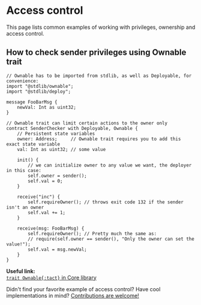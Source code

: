 # Access control


This page lists common examples of working with privileges, ownership and access control.

## How to check sender privileges using Ownable trait

```tact
// Ownable has to be imported from stdlib, as well as Deployable, for convenience:
import "@stdlib/ownable";
import "@stdlib/deploy";

message FooBarMsg {
    newVal: Int as uint32;
}

// Ownable trait can limit certain actions to the owner only
contract SenderChecker with Deployable, Ownable {
    // Persistent state variables
    owner: Address;     // Ownable trait requires you to add this exact state variable
    val: Int as uint32; // some value

    init() {
        // we can initialize owner to any value we want, the deployer in this case:
        self.owner = sender();
        self.val = 0;
    }

    receive("inc") {
        self.requireOwner(); // throws exit code 132 if the sender isn't an owner
        self.val += 1;
    }

    receive(msg: FooBarMsg) {
        self.requireOwner(); // Pretty much the same as:
        // require(self.owner == sender(), "Only the owner can set the value!");
        self.val = msg.newVal;
    }
}
```

<Callout>

  **Useful link:**\
  [`trait Ownable{:tact}` in Core library](/ref/stdlib-ownable#ownable)

</Callout>

<Callout type="info" emoji="🤔">

  Didn't find your favorite example of access control? Have cool implementations in mind? [Contributions are welcome!](https://github.com/tact-lang/tact-docs/issues)

</Callout>

